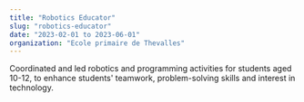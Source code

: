 ```yaml
---
title: "Robotics Educator"
slug: "robotics-educator"
date: "2023-02-01 to 2023-06-01"
organization: "Ecole primaire de Thevalles"
---
```


Coordinated and led robotics and programming activities for students aged 10-12, to enhance students' teamwork, problem-solving skills and interest in technology.
